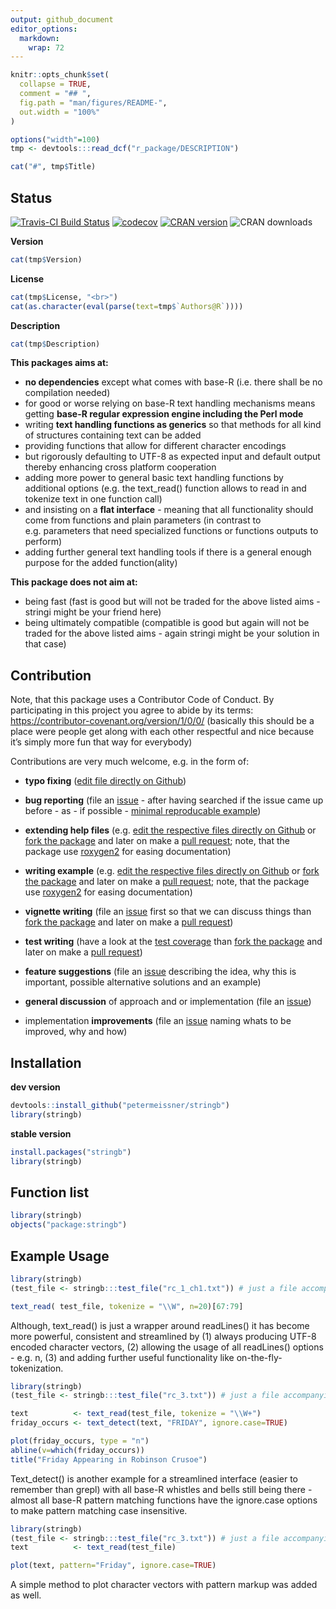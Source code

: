 ```yaml
---
output: github_document
editor_options: 
  markdown: 
    wrap: 72
---
```


```r
knitr::opts_chunk$set(
  collapse = TRUE,
  comment = "## ",
  fig.path = "man/figures/README-",
  out.width = "100%"
)
```

```r
options("width"=100)
tmp <- devtools:::read_dcf("r_package/DESCRIPTION")
```

```r
cat("#", tmp$Title)
```

## Status

[![Travis-CI Build
Status](https://api.travis-ci.com/petermeissner/stringb.svg?branch=master)](https://www.travis-ci.com/github/petermeissner/stringb)
[![codecov](https://codecov.io/gh/petermeissner/stringb/branch/master/graph/badge.svg)](https://codecov.io/gh/petermeissner/stringb/tree/master/R)
[![CRAN
version](https://www.r-pkg.org/badges/version/stringb)](https://cran.r-project.org/package=stringb)
![CRAN downloads](https://cranlogs.r-pkg.org/badges/grand-total/stringb)

**Version**

```r
cat(tmp$Version)
```

**License**

```r
cat(tmp$License, "<br>")
cat(as.character(eval(parse(text=tmp$`Authors@R`))))
```

**Description**

```r
cat(tmp$Description)
```

**This packages aims at:**

-   **no dependencies** except what comes with base-R (i.e. there shall
    be no compilation needed)
-   for good or worse relying on base-R text handling mechanisms means
    getting **base-R regular expression engine including the Perl mode**
-   writing **text handling functions as generics** so that methods for
    all kind of structures containing text can be added
-   providing functions that allow for different character encodings
-   but rigorously defaulting to UTF-8 as expected input and default
    output thereby enhancing cross platform cooperation
-   adding more power to general basic text handling functions by
    additional options (e.g. the text_read() function allows to read in
    and tokenize text in one function call)
-   and insisting on a **flat interface** - meaning that all
    functionality should come from functions and plain parameters (in
    contrast to e.g. parameters that need specialized functions or
    functions outputs to perform)
-   adding further general text handling tools if there is a general
    enough purpose for the added function(ality)

**This package does not aim at:**

-   being fast (fast is good but will not be traded for the above listed
    aims - stringi might be your friend here)
-   being ultimately compatible (compatible is good but again will not
    be traded for the above listed aims - again stringi might be your
    solution in that case)

## Contribution

Note, that this package uses a Contributor Code of Conduct. By
participating in this project you agree to abide by its terms:
<https://contributor-covenant.org/version/1/0/0/> (basically this should
be a place were people get along with each other respectful and nice
because it's simply more fun that way for everybody)

Contributions are very much welcome, e.g. in the form of:

-   **typo fixing** ([edit file directly on
    Github](https://help.github.com/articles/editing-files-in-another-user-s-repository/))

-   **bug reporting** (file an
    [issue](https://guides.github.com/features/issues/) - after having
    searched if the issue came up before - as - if possible - [minimal
    reproducable example](https://stackoverflow.com/help/mcve))

-   **extending help files** (e.g. [edit the respective files directly
    on
    Github](https://help.github.com/articles/editing-files-in-another-user-s-repository/)
    or [fork the package](https://help.github.com/articles/fork-a-repo/)
    and later on make a [pull
    request](https://help.github.com/articles/using-pull-requests/);
    note, that the package use [roxygen2](https://r-pkgs.org/man.html)
    for easing documentation)

-   **writing example** (e.g. [edit the respective files directly on
    Github](https://help.github.com/articles/editing-files-in-another-user-s-repository/)
    or [fork the package](https://help.github.com/articles/fork-a-repo/)
    and later on make a [pull
    request](https://help.github.com/articles/using-pull-requests/);
    note, that the package use [roxygen2](https://r-pkgs.org/man.html)
    for easing documentation)

-   **vignette writing** (file an
    [issue](https://guides.github.com/features/issues/) first so that we
    can discuss things than [fork the
    package](https://help.github.com/articles/fork-a-repo/) and later on
    make a [pull
    request](https://help.github.com/articles/using-pull-requests/))

-   **test writing** (have a look at the [test
    coverage](https://codecov.io/gh/petermeissner/stringb/tree/master/R)
    than [fork the
    package](https://help.github.com/articles/fork-a-repo/) and later on
    make a [pull
    request](https://help.github.com/articles/using-pull-requests/))

-   **feature suggestions** (file an
    [issue](https://guides.github.com/features/issues/) describing the
    idea, why this is important, possible alternative solutions and an
    example)

-   **general discussion** of approach and or implementation (file an
    [issue](https://guides.github.com/features/issues/))

-   implementation **improvements** (file an
    [issue](https://guides.github.com/features/issues/) naming whats to
    be improved, why and how)

## Installation

**dev version**

```r
devtools::install_github("petermeissner/stringb")
library(stringb)
```

**stable version**

```r
install.packages("stringb")
library(stringb)
```

## Function list

```r
library(stringb)
objects("package:stringb")
```

## Example Usage

```r
library(stringb)
(test_file <- stringb:::test_file("rc_1_ch1.txt")) # just a file accompanying the package to test things

text_read( test_file, tokenize = "\\W", n=20)[67:79]
```

Although, text_read() is just a wrapper around readLines() it has become
more powerful, consistent and streamlined by (1) always producing UTF-8
encoded character vectors, (2) allowing the usage of all readLines()
options - e.g. n, (3) and adding further useful functionality like
on-the-fly-tokenization.

```r
library(stringb)
(test_file <- stringb:::test_file("rc_3.txt")) # just a file accompanying the package to test things

text          <- text_read(test_file, tokenize = "\\W+")
friday_occurs <- text_detect(text, "FRIDAY", ignore.case=TRUE)

plot(friday_occurs, type = "n")
abline(v=which(friday_occurs))
title("Friday Appearing in Robinson Crusoe")

```

Text_detect() is another example for a streamlined interface (easier to
remember than grepl) with all base-R whistles and bells still being
there - almost all base-R pattern matching functions have the
ignore.case options to make pattern matching case insensitive.

```r
library(stringb)
(test_file <- stringb:::test_file("rc_3.txt")) # just a file accompanying the package to test things
text          <- text_read(test_file)

plot(text, pattern="Friday", ignore.case=TRUE)
```

A simple method to plot character vectors with pattern markup was added
as well.
